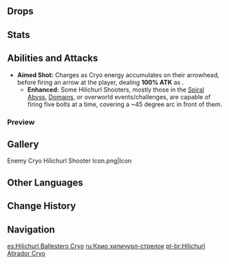 {{Enemy Infobox
|image    = Enemy Cryo Hilichurl Shooter.png
|family   = Hilichurls
|element  = Cryo
|type     = Common Enemies
|group    = Hilichurl Shooters
}}
{{Description|The primitive wandering inhabitants of Teyvat's wildernesses.<br />These archers wield simple crossbows, and unmelting ice shrouds their arrowheads. It is said that wounds caused by these arrowheads heal very slowly, as the cold will slow the circulation of blood.|[[Archive]]}}
{{Enemy Intro}}

==Drops==
{{Drops|Hilichurl Shooters}}

==Stats==
{{Enemy Stats|hp_ratio=.8|atk_ratio=.9|hp_type=1}}

==Abilities and Attacks==
*'''Aimed Shot:''' Charges as Cryo energy accumulates on their arrowhead, before firing an arrow at the player, dealing '''100% ATK''' as {{Color|Cryo DMG}}.
**'''Enhanced:''' Some Hilichurl Shooters, mostly those in the [[Spiral Abyss]], [[Domains]], or overworld events/challenges, are capable of firing five bolts at a time, covering a ~45 degree arc in front of them.

===Preview===
{{Preview
|size=185px
|file1=Cryo Hilichurl Shooter Aimed Shot
|caption1=Aimed Shot

|file2=Cryo Hilichurl Shooter Aimed Shot Enhanced
|caption2=Aimed Shot (Enhanced)
}}

==Gallery==
<gallery hideaddbutton="true" captionalign="center">
Enemy Cryo Hilichurl Shooter Icon.png|Icon
</gallery>

==Other Languages==
{{Other Languages
|en      = Cryo Hilichurl Shooter
|zhs     = 冰箭丘丘人
|zhs_rm  = Bīng Jiàn Qiūqiū-rén
|zht     = 冰箭丘丘人
|zht_rm  = Bīng Jiàn Qiūqiū-rén
|zh_tl   = Ice Arrow Hilichurl
|ja      = ヒルチャール・氷矢
|ja_rm   = Hiruchaaru - Hyoushi{{Assumed}}
|ja_tl   = Hilichurl - Ice Arrow
|ko      = 츄츄 얼음 궁수
|ko_rm   = Chyuchyu Eoreum Gungsu
|ko_tl   = Hilichurl Ice Archer
|es      = Hilichurl Ballestero Cryo
|es_tl   = Cryo Hilichurl Crossbowman
|fr      = Arbalétrier Brutocollinus Cryo
|fr_tl   = Cryo Hilichurl Crossbowman
|ru      = Крио хиличурл-стрелок
|ru_tl   = Cryo Hilichurl Shooter
|th      = Cryo Hilichurl Shooter
|vi      = Hilichurl Băng Tiễn
|vi_tl   = Cryo Arrow Hilichurl
|de      = Kryo-Hilichurl-Schütze
|de_tl   = Cryo Hilichurl Shooter
|id      = Cryo Hilichurl Shooter
|pt      = Hilichurl Atirador Cryo
|pt_tl   = 
}}

==Change History==
{{Change History|1.0}}

==Navigation==
{{Enemy Navbox|type=Common}}

[[es:Hilichurl Ballestero Cryo]]
[[ru:Крио хиличурл-стрелок]]
[[pt-br:Hilichurl Atirador Cryo]]